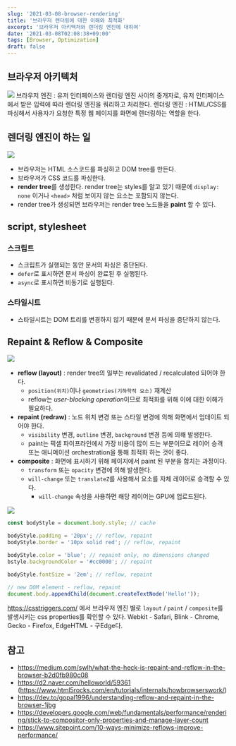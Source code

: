 ```yaml
---
slug: '2021-03-08-browser-rendering'
title: '브라우저 렌더링에 대한 이해와 최적화'
excerpt: '브라우저 아키텍처와 렌더링 엔진에 대하여'
date: '2021-03-08T02:08:38+09:00'
tags: [Browser, Optimization]
draft: false
---
```


## 브라우저 아키텍처

![](~/assets/image-8.png)
브라우저 엔진 : 유저 인터페이스와 렌더링 엔진 사이의 중개자로, 유저 인터페이스에서 받은 입력에 따라 렌더링 엔진을 쿼리하고 처리한다.
렌더링 엔진 : HTML/CSS를 파싱해서 사용자가 요청한 특정 웹 페이지를 화면에 렌더링하는 역할을 한다.

## 렌더링 엔진이 하는 일

![](~/assets/image-9.png)

- 브라우저는 HTML 소스코드를 파싱하고 DOM tree를 만든다.
- 브라우저가 CSS 코드를 파싱한다.
- **render tree**를 생성한다. render tree는 styles를 알고 있기 때문에 `display: none` 이거나 `<head>` 처럼 보이지 않는 요소는 포함되지 않는다.
- render tree가 생성되면 브라우저는 render tree 노드들을 **paint** 할 수 있다.

## script, stylesheet

### 스크립트

- 스크립트가 실행되는 동안 문서의 파싱은 중단된다.
- `defer`로 표시하면 문서 파싱이 완료된 후 실행된다.
- `async`로 표시하면 비동기로 실행된다.

### 스타일시트

- 스타일시트는 DOM 트리를 변경하지 않기 때문에 문서 파싱을 중단하지 않는다.

## Repaint & Reflow & Composite

![](~/assets/image-10.png)

- **reflow (layout)** : render tree의 일부는 revalidated / recalculated 되어야 한다.
  - `position(위치)`이나 `geometries(기하학적 요소)` 재계산
  - reflow는 *user-blocking operation*이므로 최적화를 위해 이에 대한 이해가 필요하다.
- **repaint (redraw)** : 노드 위치 변경 또는 스타일 변경에 의해 화면에서 업데이트 되어야 한다.
  - `visibility` 변경, `outline` 변경, `background` 변경 등에 의해 발생한다.
  - paint는 픽셀 파이프라인에서 가장 비용이 많이 드는 부분이므로 레이어 승격 또는 애니메이션 orchestration을 통해 최적화 하는 것이 좋다.
- **composite** : 화면에 표시하기 위해 페이지에서 paint 된 부분을 합치는 과정이다.
  - `transform` 또는 `opacity` 변경에 의해 발생한다.
  - `will-change` 또는 `translateZ`를 사용해서 요소를 자체 레이어로 승격할 수 있다.
    - `will-change` 속성을 사용하면 해당 레이어는 GPU에 업로드된다.

![](~/assets/image-11.png)

```js
const bodyStyle = document.body.style; // cache

bodyStyle.padding = '20px'; // reflow, repaint
bodyStyle.border = '10px solid red'; // reflow, repaint

bodyStyle.color = 'blue'; // repaint only, no dimensions changed
bstyle.backgroundColor = '#cc0000'; // repaint

bodyStyle.fontSize = '2em'; // reflow, repaint

// new DOM element - reflow, repaint
document.body.appendChild(document.createTextNode('Hello!'));
```

https://csstriggers.com/ 에서 브라우저 엔진 별로 `layout` / `paint` / `composite`를 발생시키는 css properties를 확인할 수 있다. Webkit - Safari, Blink - Chrome, Gecko - Firefox, EdgeHTML - 구Edge다.

## 참고

- https://medium.com/swlh/what-the-heck-is-repaint-and-reflow-in-the-browser-b2d0fb980c08
- https://d2.naver.com/helloworld/59361 (https://www.html5rocks.com/en/tutorials/internals/howbrowserswork/)
- https://dev.to/gopal1996/understanding-reflow-and-repaint-in-the-browser-1jbg
- https://developers.google.com/web/fundamentals/performance/rendering/stick-to-compositor-only-properties-and-manage-layer-count
- https://www.sitepoint.com/10-ways-minimize-reflows-improve-performance/
